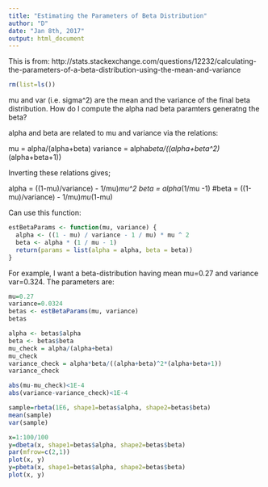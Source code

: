 ---
title: "Estimating the Parameters of Beta Distribution"
author: "D"
date: "Jan 8th, 2017"
output: html_document
---
This is from:
http://stats.stackexchange.com/questions/12232/calculating-the-parameters-of-a-beta-distribution-using-the-mean-and-variance

```{r, echo=FALSE, message=FALSE, warning=FALSE, error=FALSE}
rm(list=ls())

```

mu and var (i.e. sigma^2) are the mean and the variance of the final beta distribution. How do I compute the alpha nad beta paramters generatng the beta?

alpha and beta are related to mu and variance via the relations:

mu = alpha/(alpha+beta)
variance = alpha*beta/((alpha+beta^2)*(alpha+beta+1))

Inverting these relations gives;

alpha = ((1-mu)/variance) - 1/mu)*mu^2
beta = alpha*(1/mu -1)
#beta = ((1-mu)/variance) - 1/mu)*mu*(1-mu)

Can use this function:
```{r}
estBetaParams <- function(mu, variance) {
  alpha <- ((1 - mu) / variance - 1 / mu) * mu ^ 2
  beta <- alpha * (1 / mu - 1)
  return(params = list(alpha = alpha, beta = beta))
}

```

For example, I want a beta-distribution having mean mu=0.27 and variance var=0.324. The parameters are:
```{r}
mu=0.27
variance=0.0324
betas <- estBetaParams(mu, variance)
betas
```

```{r}
alpha <- betas$alpha
beta <- betas$beta
mu_check = alpha/(alpha+beta)
mu_check
variance_check = alpha*beta/((alpha+beta)^2*(alpha+beta+1))
variance_check

abs(mu-mu_check)<1E-4
abs(variance-variance_check)<1E-4
```

```{r}
sample=rbeta(1E6, shape1=betas$alpha, shape2=betas$beta)
mean(sample)
var(sample)
```

```{r}
x=1:100/100
y=dbeta(x, shape1=betas$alpha, shape2=betas$beta)
par(mfrow=c(2,1))
plot(x, y)
y=pbeta(x, shape1=betas$alpha, shape2=betas$beta)
plot(x, y)

```

